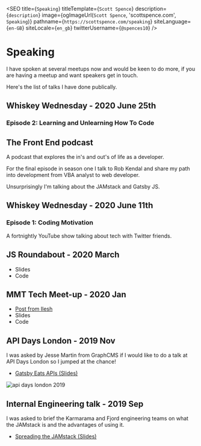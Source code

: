 
<SEO
  title={`Speaking`}
  titleTemplate={`Scott Spence`}
  description={`description`}
  image={ogImageUrl(`Scott Spence`, 'scottspence.com', `Speaking`)}
  pathname={`https://scottspence.com/speaking`}
  siteLanguage={`en-GB`}
  siteLocale={`en_gb`}
  twitterUsername={`@spences10`}
/>

# Speaking

I have spoken at several meetups now and would be keen to do more, if
you are having a meetup and want speakers <GetInTouch>get in
touch</GetInTouch>.

Here's the list of talks I have done publically.

## Whiskey Wednesday - 2020 June 25th

### Episode 2: Learning and Unlearning How To Code

<YouTube youTubeId="5eJ2a9rn54U" />

## The Front End podcast

A podcast that explores the in's and out's of life as a developer.

For the final episode in season one I talk to Rob Kendal and share my
path into development from VBA analyst to web developer.

Unsurprisingly I'm talking about the JAMstack and Gatsby JS.

<Spotify
  spotifyLink="episode/5o1QgLLtL19Mr7RfnA7N8y"
  width="100%"
  height="180px"
/>

## Whiskey Wednesday - 2020 June 11th

### Episode 1: Coding Motivation

A fortnightly YouTube show talking about tech with Twitter friends.

<YouTube youTubeId="LQwvSAcs-QY" />

## JS Roundabout - 2020 March

- Slides
- Code

<YouTube youTubeId="hZ6tO4N50Sc" />

## MMT Tech Meet-up - 2020 Jan

- [Post from Ilesh]
- Slides
- Code

<YouTube youTubeId="A0q3JqSLr_0" />

## API Days London - 2019 Nov

I was asked by Jesse Martin from GraphCMS if I would like to do a talk
at API Days London so I jumped at the chance!

- [Gatsby Eats APIs (Slides)]

![api days london 2019]

## Internal Engineering talk - 2019 Sep

I was asked to brief the Karmarama and Fjord engineering teams on what
the JAMstack is and the advantages of using it.

- [Spreading the JAMstack (Slides)]

<!-- Links -->

[post from ilesh]:
  https://www.ileshmistry.com/mmt-tech-meet-up-january-2020-recap-gatsbyjs-and-houdini-css
[gatsby eats apis (slides)]:
  https://github.com/spences10/gatsby-eats-apis
[api days london 2019]: ../../static/api-days-london-2019.jpg
[jesse martin]: https://twitter.com/motleydev
[spreading the jamstack (slides)]:
  https://spreading-the-jam-stack.now.sh/#0
